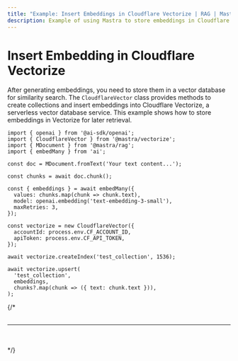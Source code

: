 ```yaml
---
title: "Example: Insert Embeddings in Cloudflare Vectorize | RAG | Mastra Docs"
description: Example of using Mastra to store embeddings in Cloudflare Vectorize for similarity search.
---
```



# Insert Embedding in Cloudflare Vectorize

After generating embeddings, you need to store them in a vector database for similarity search. The `CloudflareVector` class provides methods to create collections and insert embeddings into Cloudflare Vectorize, a serverless vector database service. This example shows how to store embeddings in Vectorize for later retrieval.

```tsx copy
import { openai } from '@ai-sdk/openai';
import { CloudflareVector } from '@mastra/vectorize';
import { MDocument } from '@mastra/rag';
import { embedMany } from 'ai';

const doc = MDocument.fromText('Your text content...');

const chunks = await doc.chunk();

const { embeddings } = await embedMany({
  values: chunks.map(chunk => chunk.text),
  model: openai.embedding('text-embedding-3-small'),
  maxRetries: 3,
});

const vectorize = new CloudflareVector({
  accountId: process.env.CF_ACCOUNT_ID,
  apiToken: process.env.CF_API_TOKEN,
});

await vectorize.createIndex('test_collection', 1536);

await vectorize.upsert(
  'test_collection',
  embeddings,
  chunks?.map(chunk => ({ text: chunk.text })),
);
```
{/* 
<br />
<br />
<hr className="dark:border-[#404040] border-gray-300" />
<br />
<br />
<GithubLink link={'https://github.com/mastra-ai/mastra/blob/main/examples/basics/rag/insert-embedding-in-vectorize'} /> */}
